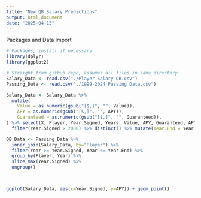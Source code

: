```yaml
---
title: "New QB Salary Predictions"
output: html_document
date: "2025-04-15"
---
```


Packages and Data Import
```r
# Packages, install if necessary
library(dplyr)
library(ggplot2)

# Straight from github repo, assumes all files in same directory
Salary_Data <- read.csv("./Player Salary QB.csv")
Passing_Data <- read.csv("./1999-2024 Passing Data.csv")
```

```r
Salary_Data <- Salary_Data %>% 
  mutate(
    Value = as.numeric(gsub("[$,]", "", Value)),
    APY = as.numeric(gsub("[$,]", "", APY)),
    Guaranteed = as.numeric(gsub("[$,]", "", Guaranteed)),
) %>% select(X, Player, Year.Signed, Years, Value, APY, Guaranteed, APY.as...Of.Cap.At.Signing) %>%
  filter(Year.Signed > 2000) %>% distinct() %>% mutate(Year.End = Year.Signed + Years)

QB_Data <- Passing_Data %>%
  inner_join(Salary_Data, by="Player") %>%
  filter(Year >= Year.Signed, Year <= Year.End) %>%
  group_by(Player, Year) %>%
  slice_max(Year.Signed) %>%
  ungroup()

  
```

```r
ggplot(Salary_Data, aes(x=Year.Signed, y=APY)) + geom_point() 
```

```r

```

